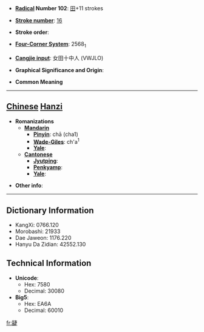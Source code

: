 * '''[[Wiktionary:Chinese radical index| Radical]] Number 102''': [[Wiktionary:Chinese radical index 田|田]]+11 strokes

* '''[[Wiktionary:Chinese total strokes index|Stroke number]]''': [[Wiktionary:Chinese total strokes index 16|16]]

* '''Stroke order''': 

* '''[[Wiktionary:Chinese four corner index|Four-Corner System]]''': 2568<sub>1</sub>

* '''[[Wiktionary:Chinese Cangjie index|Cangjie input]]''': 女田十中人 (VWJLO)

* '''Graphical Significance and Origin''': 

* '''Common Meaning'''

----

== [[Chinese]] [[Hanzi]] ==

* '''Romanizations'''
** '''[[Mandarin]]'''
*** '''[[Pinyin]]''': chā (cha1)
*** '''[[Wade-Giles]]''': ch'a<sup>1</sup>
*** '''[[Yale]]''': 
** '''[[Cantonese]]'''
*** '''[[Jyutping]]''':
*** '''[[Penkyamp]]''': 
*** '''[[Yale]]''': 

* '''Other info''': 

----

== Dictionary Information ==

* KangXi: 0766.120
* Morobashi: 21933
* Dae Jaweon: 1176.220
* Hanyu Da Zidian: 42552.130

== Technical Information ==

* '''Unicode''':
** Hex: 7580
** Decimal: 30080
* '''Big5''':
** Hex: EA6A
** Decimal: 60010

[[fr:疀]]